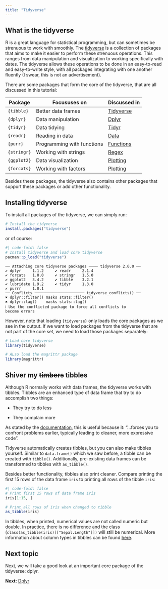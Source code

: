 ```yaml
---
title: "Tidyverse"
---
```


## What is the tidyverse
R is a great language for statistical programming, but can sometimes be strenuous to work with smoothly. The [tidyverse](https://www.tidyverse.org/) is a collection of packages that aims to make it easier to perform these strenuous operations. This ranges from data manipulation and visualization to working specifically with dates. The tidyverse allows these operations to be done in an easy-to-read and easy-to-write style, with all packages integrating with one another fluently (I swear, this is not an advertisement).

There are some packages that form the core of the tidyverse, that are all discussed in this tutorial:

| Package   | Focususes on               | Discussed in               |
|-----------|----------------------------|----------------------------|
|`{tibble}` | Better data frames         | [Tidyverse](tidyverse.qmd) | 
|`{dplyr}`  | Data manipulation          | [Dplyr](dplyr.qmd)         |
|`{tidyr}`  | Data tidying               | [Tidyr](tidyr.qmd)         |
|`{readr}`  | Reading in data            | [Data](data.qmd)           |
|`{purr}`   | Programming with functions | [Functions](functions.qmd) |
|`{stringr}`| Working with strings       | [Regex](regex.qmd)         |
|`{ggplot2}`| Data visualization         | [Plotting](plotting.qmd)   |
|`{forcats}`| Working with factors       | [Plotting](plotting.qmd)   |

Besides these packages, the tidyverse also contains other packages that support these packages or add other functionality.

## Installing tidyverse
To install all packages of the tidyverse, we can simply run:

```r
# Install the tidyverse
install.packages("tidyverse")
```

or of course:

```r
#| code-fold: false
# Install tidyverse and load core tidyverse
pacman::p_load("tidyverse")
```

```
── Attaching core tidyverse packages ──── tidyverse 2.0.0 ──
✔ dplyr     1.1.2     ✔ readr     2.1.4
✔ forcats   1.0.0     ✔ stringr   1.5.0
✔ ggplot2   3.4.2     ✔ tibble    3.2.1
✔ lubridate 1.9.2     ✔ tidyr     1.3.0
✔ purrr     1.0.1     
── Conflicts ────────────────────── tidyverse_conflicts() ──
✖ dplyr::filter() masks stats::filter()
✖ dplyr::lag()    masks stats::lag()
ℹ Use the conflicted package to force all conflicts to 
become errors
``` 

However, note that loading `{tidyverse}` only loads the core packages as we see in the output. If we want to load packages from the tidyverse that are not part of the core set, we need to load those packages separately:

```r
# Load core tidyverse
library(tidyverse)

# ALso load the magrittr package
library(magrittr)
```

## Shiver my ~~timbers~~ tibbles
Although R normally works with data frames, the tidyverse works with tibbles. Tibbles are an enhanced type of data frame that try to do accomplish two things:

- They try to do less

- They complain more 

As stated by the [documentation](https://tibble.tidyverse.org/), this is useful because it: "...forces you to confront problems earlier, typically leading to cleaner, more expressive code". 

Tidyverse automatically creates tibbles, but you can also make tibbles yourself. Similar to `data.frame()` which we saw before, a tibble can be created with `tibble()`. Additionally, pre-existing data frames can be transformed to tibbles with `as_tibble()`. 

Besides better functionality, tibbles also print cleaner. Compare printing the first 15 rows of the data frame `iris` to printing all rows of the tibble `iris`:

```r
#| code-fold: false
# Print first 15 rows of data frame iris
iris[1:15, ]

# Print all rows of iris when changed to tibble
as_tibble(iris)

```

In tibbles, when printed, numerical values are not called numeric but double. In practice, there is no difference and the class (`class(as_tibble(iris)[["Sepal.Length"]])` will still be numerical. More information about column types in tibbles can be found [here](https://tibble.tidyverse.org/articles/types.html). 

## Next topic
Next, we will take a good look at an important core package of the tidyverse: dplyr.

**Next:** [Dplyr](dplyr.qmd)

